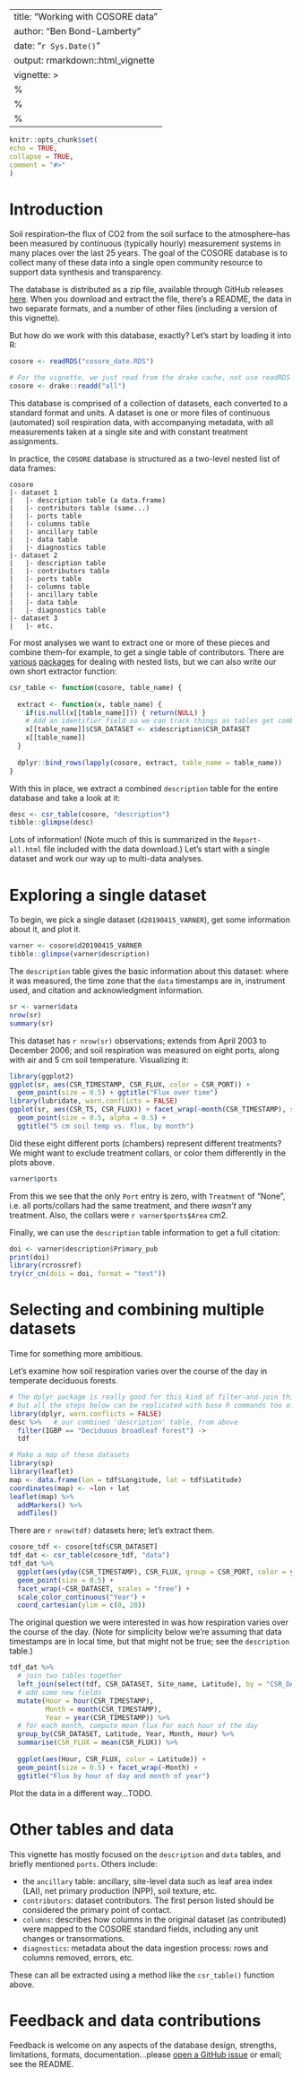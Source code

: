 ---
title: "Working with COSORE data"
author: "Ben Bond-Lamberty"
date: "`r Sys.Date()`"
output: rmarkdown::html_vignette
vignette: >
%\VignetteIndexEntry{Working with COSORE data}
  %\VignetteEngine{knitr::rmarkdown}
  %\VignetteEncoding{UTF-8}
  ---
  
  ```r
knitr::opts_chunk$set(
echo = TRUE,
collapse = TRUE,
comment = "#>"
)
```

# Introduction

Soil respiration--the flux of CO2 from the soil surface to the atmosphere--has been measured by continuous (typically hourly) measurement systems in many places over the last 25 years. The goal of the COSORE database is to collect many of these data into a single open community resource to support data synthesis and transparency. 

The database is distributed as a zip file, available through GitHub releases [here](https://github.com/bpbond/cosore/releases). When you download and extract the file, there's a README, the data in two separate formats, and a number of other files (including a version of this vignette).

But how do we work with this database, exactly? Let's start by loading it into R:

```r
cosore <- readRDS("cosore_date.RDS")
```

```r
# For the vignette, we just read from the drake cache, not use readRDS as above
cosore <- drake::readd("all")
```

This database is comprised of a collection of datasets, each converted to a standard format and units. A dataset is one or more files of continuous (automated) soil respiration data, with accompanying metadata, with all measurements taken at a single site and with constant treatment assignments.

In practice, the `COSORE` database is structured as a two-level nested list of data frames:

```
cosore
|- dataset 1
|   |- description table (a data.frame)
|   |- contributors table (same...)
|   |- ports table
|   |- columns table
|   |- ancillary table
|   |- data table
|   |- diagnostics table
|- dataset 2
|   |- description table
|   |- contributors table
|   |- ports table
|   |- columns table
|   |- ancillary table
|   |- data table
|   |- diagnostics table
|- dataset 3
|   |- etc.
```

For most analyses we want to extract one or more of these pieces and combine them--for example, to get a single table of contributors. There are [various](https://cran.r-project.org/package=purrr) [packages](https://cran.r-project.org/package=rlist) for dealing with nested lists, but we can also write our own short extractor function:

```r
csr_table <- function(cosore, table_name) {
  
  extract <- function(x, table_name) {
    if(is.null(x[[table_name]])) { return(NULL) }
    # Add an identifier field so we can track things as tables get combined
    x[[table_name]]$CSR_DATASET <- x$description$CSR_DATASET
    x[[table_name]]
  }
  
  dplyr::bind_rows(lapply(cosore, extract, table_name = table_name))
}
```

With this in place, we extract a combined `description` table for the entire database and take a look at it:

```r
desc <- csr_table(cosore, "description")
tibble::glimpse(desc)
```

Lots of information! (Note much of this is summarized in the `Report-all.html` file included with the data download.) Let's start with a single dataset and work our way up to multi-data analyses.

# Exploring a single dataset

To begin, we pick a single dataset (`d20190415_VARNER`), get some information about it, and plot it.

```r
varner <- cosore$d20190415_VARNER
tibble::glimpse(varner$description)
```

The `description` table gives the basic information about this dataset: where it was measured,
the time zone that the `data` timestamps are in, instrument used, and citation and acknowledgment information.

```r
sr <- varner$data
nrow(sr)
summary(sr)
```

This dataset has `r nrow(sr)` observations; extends from April 2003 to December 2006; and soil respiration was measured on eight ports, along with air and 5 cm soil temperature. Visualizing it:

```r
library(ggplot2)
ggplot(sr, aes(CSR_TIMESTAMP, CSR_FLUX, color = CSR_PORT)) +
  geom_point(size = 0.5) + ggtitle("Flux over time")
library(lubridate, warn.conflicts = FALSE)
ggplot(sr, aes(CSR_T5, CSR_FLUX)) + facet_wrap(~month(CSR_TIMESTAMP), scales = "free") +
  geom_point(size = 0.5, alpha = 0.5) +
  ggtitle("5 cm soil temp vs. flux, by month")
```

Did these eight different ports (chambers) represent different treatments? We might want to 
exclude treatment collars, or color them differently in the plots above.

```r
varner$ports
```

From this we see that the only `Port` entry is zero, with `Treatment` of "None", i.e. all ports/collars had the same treatment, and there _wasn't_ any treatment. Also, the collars were `r varner$ports$Area` cm2.

Finally, we can use the `description` table information to get a full citation:

```r
doi <- varner$description$Primary_pub
print(doi)
library(rcrossref)
try(cr_cn(dois = doi, format = "text"))
```

# Selecting and combining multiple datasets

Time for something more ambitious.

Let's examine how soil respiration varies over the course of the day in temperate deciduous forests.

```r
# The dplyr package is really good for this kind of filter-and-join thing,
# but all the steps below can be replicated with base R commands too of course
library(dplyr, warn.conflicts = FALSE)
desc %>%   # our combined 'description' table, from above
  filter(IGBP == "Deciduous broadleaf forest") ->
  tdf

# Make a map of these datasets
library(sp)
library(leaflet)
map <- data.frame(lon = tdf$Longitude, lat = tdf$Latitude)
coordinates(map) <- ~lon + lat
leaflet(map) %>% 
  addMarkers() %>% 
  addTiles()
```

There are `r nrow(tdf)` datasets here; let's extract them.

```r
cosore_tdf <- cosore[tdf$CSR_DATASET]
tdf_dat <- csr_table(cosore_tdf, "data")
tdf_dat %>% 
  ggplot(aes(yday(CSR_TIMESTAMP), CSR_FLUX, group = CSR_PORT, color = year(CSR_TIMESTAMP))) + 
  geom_point(size = 0.5) + 
  facet_wrap(~CSR_DATASET, scales = "free") +
  scale_color_continuous("Year") +
  coord_cartesian(ylim = c(0, 20))
```

The original question we were interested in was how respiration varies over the course of the day. (Note for simplicity below we're assuming that data timestamps are in local time, but that might not be true; see the `description` table.)

```r
tdf_dat %>% 
  # join two tables together
  left_join(select(tdf, CSR_DATASET, Site_name, Latitude), by = "CSR_DATASET") %>% 
  # add some new fields
  mutate(Hour = hour(CSR_TIMESTAMP),
         Month = month(CSR_TIMESTAMP), 
         Year = year(CSR_TIMESTAMP)) %>% 
  # for each month, compute mean flux for each hour of the day
  group_by(CSR_DATASET, Latitude, Year, Month, Hour) %>% 
  summarise(CSR_FLUX = mean(CSR_FLUX)) %>% 
  
  ggplot(aes(Hour, CSR_FLUX, color = Latitude)) + 
  geom_point(size = 0.5) + facet_wrap(~Month) +
  ggtitle("Flux by hour of day and month of year")
```

Plot the data in a different way...TODO.

# Other tables and data

This vignette has mostly focused on the `description` and `data` tables, and briefly mentioned `ports`. Others include:

* the `ancillary` table: ancillary, site-level data such as leaf area index (LAI), net primary production (NPP), soil texture, etc.
* `contributors`: dataset contributors. The first person listed should be considered the primary point of contact.
* `columns`: describes how columns in the original dataset (as contributed) were mapped to the COSORE standard fields, including any unit changes or transormations.
* `diagnostics`: metadata about the data ingestion process: rows and columns removed, errors, etc.

These can all be extracted using a method like the `csr_table()` function above.

# Feedback and data contributions

Feedback is welcome on any aspects of the database design, strengths, limitations, formats, documentation...please [open a GitHub issue](https://github.com/bpbond/cosore/issues/new) or email; see the README.
